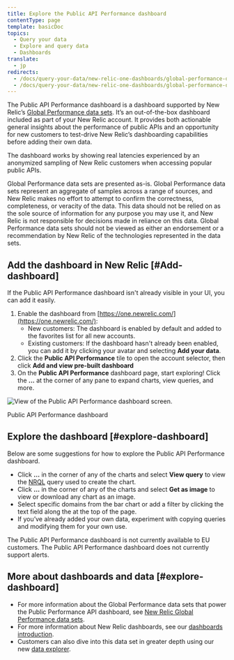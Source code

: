 ```yaml
---
title: Explore the Public API Performance dashboard
contentType: page
template: basicDoc
topics:
  - Query your data
  - Explore and query data
  - Dashboards
translate:
  - jp
redirects:
  - /docs/query-your-data/new-relic-one-dashboards/global-performance-dataset/enable-public-api-performance-dashboard
  - /docs/query-your-data/new-relic-one-dashboards/global-performance-dataset/explore-public-api-performance-dashboard
---
```


The Public API Performance dashboard is a dashboard supported by New Relic’s [Global Performance data sets](/docs/query-your-data/new-relic-one-dashboards/global-performance-dataset/new-relic-global-performance-data-sets). It’s an out-of-the-box dashboard included as part of your New Relic account. It provides both actionable general insights about the performance of public APIs and an opportunity for new customers to test-drive New Relic’s dashboarding capabilities before adding their own data.

The dashboard works by showing real latencies experienced by an anonymized sampling of New Relic customers when accessing popular public APIs.

<Callout variant="important">
  Global Performance data sets are presented as-is. Global Performance data sets represent an aggregate of samples across a range of sources, and New Relic makes no effort to attempt to confirm the correctness, completeness, or veracity of the data. This data should not be relied on as the sole source of information for any purpose you may use it, and New Relic is not responsible for decisions made in reliance on this data. Global Performance data sets should not be viewed as either an endorsement or a recommendation by New Relic of the technologies represented in the data sets.
</Callout>

## Add the dashboard in New Relic [#Add-dashboard]

If the Public API Performance dashboard isn't already visible in your UI, you can add it easily.

1. Enable the dashboard from [https://one.newrelic.com/](https://one.newrelic.com/):
   * New customers: The dashboard is enabled by default and added to the favorites list for all new accounts.
   * Existing customers: If the dashboard hasn't already been enabled, you can add it by clicking your avatar and selecting **Add your data**.
2. Click the **Public API Performance** tile to open the account selector, then click **Add and view pre-built dashboard**
3. On the **Public API Performance** dashboard page, start exploring! Click the **...** at the corner of any pane to expand charts, view queries, and more.

![View of the Public API Performance dashboard screen.  ](./images/Public-API-Performance-Dash-for-GPD.png "Public API Performance dashboard")

Public API Performance dashboard

## Explore the dashboard [#explore-dashboard]

Below are some suggestions for how to explore the Public API Performance dashboard.

* Click **…** in the corner of any of the charts and select **View query** to view the [NRQL](/docs/query-data/nrql-new-relic-query-language/getting-started/introduction-nrql) query used to create the chart.
* Click **…** in the corner of any of the charts and select **Get as image** to view or download any chart as an image.
* Select specific domains from the bar chart or add a filter by clicking the text field along the at the top of the page.
* If you’ve already added your own data, experiment with copying queries and modifying them for your own use.

<Callout variant="important">
  The Public API Performance dashboard is not currently available to EU customers.
</Callout>

<Callout variant="important">
  The Public API Performance dashboard does not currently support alerts.
</Callout>

## More about dashboards and data [#explore-dashboard]

* For more information about the Global Performance data sets that power the Public Performance API dashboard, see [New Relic Global Performance data sets](/docs/query-your-data/new-relic-one-dashboards/global-performance-dataset/new-relic-global-performance-data-sets).
* For more information about New Relic dashboards, see our [dashboards introduction](/docs/dashboards/new-relic-one-dashboards/get-started/introduction-new-relic-one-dashboards).
* Customers can also dive into this data set in greater depth using our new [data explorer](/docs/query-your-data/explore-query-data/data-explorer/introduction-data-explorer).
